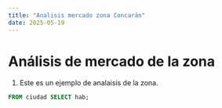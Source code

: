 ```yaml
---
title: "Analisis mercado zona Concarán"
date: 2025-05-19
---
```


# Análisis de mercado de la zona

1. Este es un ejemplo de analaisis de la zona.

```sql
FROM ciudad SELECT hab;
```
